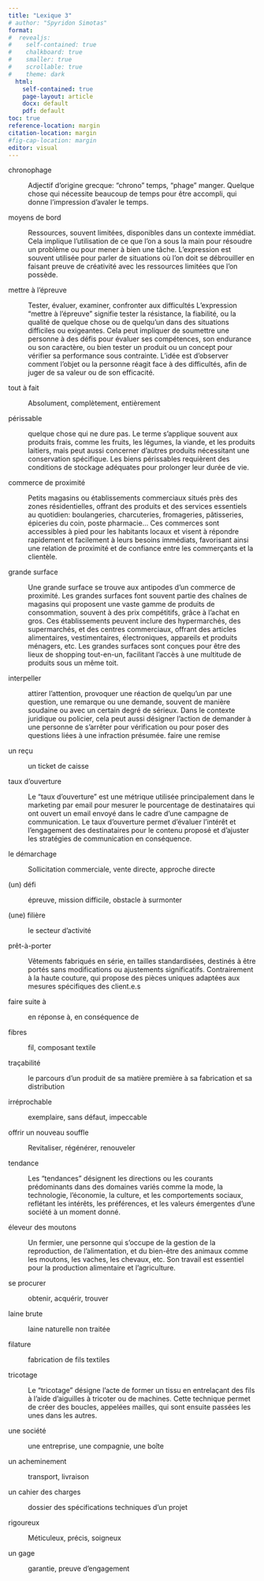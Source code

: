 ```yaml
---
title: "Lexique 3"
# author: "Spyridon Simotas"
format: 
#  revealjs: 
#    self-contained: true
#    chalkboard: true
#    smaller: true
#    scrollable: true
#    theme: dark
  html: 
    self-contained: true
    page-layout: article
    docx: default
    pdf: default
toc: true
reference-location: margin
citation-location: margin
#fig-cap-location: margin
editor: visual  
---
```


chronophage

:   Adjectif d'origine grecque: "chrono" temps, "phage" manger. Quelque chose qui nécessite beaucoup de temps pour être accompli, qui donne l'impression d'avaler le temps.

moyens de bord

:   Ressources, souvent limitées, disponibles dans un contexte immédiat. Cela implique l'utilisation de ce que l'on a sous la main pour résoudre un problème ou pour mener à bien une tâche. L'expression est souvent utilisée pour parler de situations où l'on doit se débrouiller en faisant preuve de créativité avec les ressources limitées que l'on possède.

mettre à l'épreuve

:   Tester, évaluer, examiner, confronter aux difficultés L'expression "mettre à l'épreuve" signifie tester la résistance, la fiabilité, ou la qualité de quelque chose ou de quelqu'un dans des situations difficiles ou exigeantes. Cela peut impliquer de soumettre une personne à des défis pour évaluer ses compétences, son endurance ou son caractère, ou bien tester un produit ou un concept pour vérifier sa performance sous contrainte. L'idée est d'observer comment l'objet ou la personne réagit face à des difficultés, afin de juger de sa valeur ou de son efficacité.

tout à fait

:   Absolument, complètement, entièrement

périssable

:   quelque chose qui ne dure pas. Le terme s'applique souvent aux produits frais, comme les fruits, les légumes, la viande, et les produits laitiers, mais peut aussi concerner d'autres produits nécessitant une conservation spécifique. Les biens périssables requièrent des conditions de stockage adéquates pour prolonger leur durée de vie.

commerce de proximité

:   Petits magasins ou établissements commerciaux situés près des zones résidentielles, offrant des produits et des services essentiels au quotidien: boulangeries, charcuteries, fromageries, pâtisseries, épiceries du coin, poste pharmacie... Ces commerces sont accessibles à pied pour les habitants locaux et visent à répondre rapidement et facilement à leurs besoins immédiats, favorisant ainsi une relation de proximité et de confiance entre les commerçants et la clientèle.

grande surface

:   Une grande surface se trouve aux antipodes d'un commerce de proximité. Les grandes surfaces font souvent partie des chaînes de magasins qui proposent une vaste gamme de produits de consommation, souvent à des prix compétitifs, grâce à l'achat en gros. Ces établissements peuvent inclure des hypermarchés, des supermarchés, et des centres commerciaux, offrant des articles alimentaires, vestimentaires, électroniques, appareils et produits ménagers, etc. Les grandes surfaces sont conçues pour être des lieux de shopping tout-en-un, facilitant l'accès à une multitude de produits sous un même toit.

interpeller

:   attirer l'attention, provoquer une réaction de quelqu'un par une question, une remarque ou une demande, souvent de manière soudaine ou avec un certain degré de sérieux. Dans le contexte juridique ou policier, cela peut aussi désigner l'action de demander à une personne de s'arrêter pour vérification ou pour poser des questions liées à une infraction présumée. faire une remise

un reçu

:   un ticket de caisse

taux d'ouverture

:   Le "taux d'ouverture" est une métrique utilisée principalement dans le marketing par email pour mesurer le pourcentage de destinataires qui ont ouvert un email envoyé dans le cadre d'une campagne de communication. Le taux d'ouverture permet d'évaluer l'intérêt et l'engagement des destinataires pour le contenu proposé et d'ajuster les stratégies de communication en conséquence.

le démarchage

:   Sollicitation commerciale, vente directe, approche directe

(un) défi

:   épreuve, mission difficile, obstacle à surmonter

(une) filière

:   le secteur d'activité

prêt-à-porter

:   Vêtements fabriqués en série, en tailles standardisées, destinés à être portés sans modifications ou ajustements significatifs. Contrairement à la haute couture, qui propose des pièces uniques adaptées aux mesures spécifiques des client.e.s

faire suite à

:   en réponse à, en conséquence de

fibres

:   fil, composant textile

traçabilité

:   le parcours d'un produit de sa matière première à sa fabrication et sa distribution

irréprochable

:   exemplaire, sans défaut, impeccable

offrir un nouveau souffle

:   Revitaliser, régénérer, renouveler

tendance

:   Les "tendances" désignent les directions ou les courants prédominants dans des domaines variés comme la mode, la technologie, l'économie, la culture, et les comportements sociaux, reflétant les intérêts, les préférences, et les valeurs émergentes d'une société à un moment donné.

éleveur des moutons

:   Un fermier, une personne qui s'occupe de la gestion de la reproduction, de l'alimentation, et du bien-être des animaux comme les moutons, les vaches, les chevaux, etc. Son travail est essentiel pour la production alimentaire et l'agriculture.

se procurer

:   obtenir, acquérir, trouver

laine brute

:   laine naturelle non traitée

filature

:   fabrication de fils textiles

tricotage

:   Le "tricotage" désigne l'acte de former un tissu en entrelaçant des fils à l'aide d'aiguilles à tricoter ou de machines. Cette technique permet de créer des boucles, appelées mailles, qui sont ensuite passées les unes dans les autres.

une société

:   une entreprise, une compagnie, une boîte

un acheminement

:   transport, livraison

un cahier des charges

:   dossier des spécifications techniques d'un projet

rigoureux

:   Méticuleux, précis, soigneux

un gage

:   garantie, preuve d'engagement

```{=html}
<!-- 
## Le commerce de proximité : une nouvelle tendance

De nos jours, de plus en plus de gens cherchent à *se procurer* des produits locaux et de qualité. C'est une *tendance* qui prend de l'ampleur. Pour les adeptes du ce modèle économique régénérateur, la qualité et la provenance des produits est un critère essentiel. C'est pour cela qu'ils cherchent des produits avec une *traçabilité* irréprochable, cultivés ou fabriqués selon un *cahier des charges* *rigoureux*. Cette demande offre *un nouveau souffle* aux *commerces de proximité*. Acheter des produits locaux veut dire un *acheminement* plus direct entre producteur et consommateur, ce qui réduit considérablement l'empreinte carbone et permet aux produits *périssables* de rester frais plus longtemps. En plus, dans un magasin de proximité, on peut facilement *interpeller* les commerçants pour avoir plus d'informations sur la provenance et la qualité des produits. Est-ce que pour autant on pourrait éviter les  grandes surfaces? Peut-être pas complètement, mais on peut diminuer les aller-retours *chronophages* en voiture! -->
```
